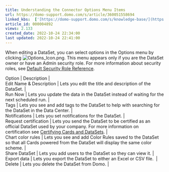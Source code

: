 ```yaml
---
title: Understanding the Connector Options Menu Items
url: https://domo-support.domo.com/s/article/360051558694
linked_kbs:  ['[https://domo-support.domo.com/s/knowledge-base/](https://domo-support.domo.com/s/knowledge-base/)', '[https://domo-support.domo.com/s/](https://domo-support.domo.com/s/)', '[https://domo-support.domo.com/s/topic/0TO5w000000Zan2GAC](https://domo-support.domo.com/s/topic/0TO5w000000Zan2GAC)', '[https://domo-support.domo.com/s/topic/0TO5w000000ZanRGAS](https://domo-support.domo.com/s/topic/0TO5w000000ZanRGAS)', '[https://domo-support.domo.com/s/article/360043438953](https://domo-support.domo.com/s/article/360043438953)', '[https://domo-support.domo.com/s/article/360043430613](https://domo-support.domo.com/s/article/360043430613)', '[https://domo-support.domo.com/s/article/360051558694](https://domo-support.domo.com/s/article/360051558694)', '[https://domo-support.domo.com/s/topic/0TO5w000000ZanRGAS/data-center-overview](https://domo-support.domo.com/s/topic/0TO5w000000ZanRGAS/data-center-overview)', '[https://domo-support.domo.com/s/article/360043429933](https://domo-support.domo.com/s/article/360043429933)', '[https://domo-support.domo.com/s/article/360043429953](https://domo-support.domo.com/s/article/360043429953)', '[https://domo-support.domo.com/s/article/360042925494](https://domo-support.domo.com/s/article/360042925494)', '[https://domo-support.domo.com/s/article/360043429913](https://domo-support.domo.com/s/article/360043429913)', '[https://domo-support.domo.com/s/article/4408174643607](https://domo-support.domo.com/s/article/4408174643607)', '[https://domo-support.domo.com/s/login/](https://domo-support.domo.com/s/login/)']
article_id: 000004892
views: 2.133
created_date: 2022-10-24 22:34:00
last updated: 2022-10-24 22:41:00
---
```




When editing a DataSet, you can select options in the Options menu by clicking ![Options_Icon.png](Options_Icon.png). This menu appears only if you are the DataSet owner or have an Admin security role. For more information about security roles, see [Default Security Role Reference](/s/article/360043438953).




| Option | Description |
| Edit Name & Description | Lets you edit the title and description of the DataSet. |
| Run Now | Lets you update the data in the DataSet instead of waiting for the next scheduled run. |
| Tags | Lets you see and add tags to the DataSet to help with searching for the DataSet in the Data Center. |
| Notifications | Lets you set notifications for the DataSet. |
| Request certification | Lets you send the DataSet to be certified as an official DataSet used by your company. For more information on certification see [Certifying Cards and DataSets](/s/article/360043430613). |
| Chart color rules | Lets you see and add Color Rules saved to the DataSet so that all Cards powered from the DataSet will display the same color scheme. |
| Share DataSet | Lets you add users to the DataSet so they can view it. |
| Export data | Lets you export the DataSet to either an Excel or CSV file.  |
| Delete | Lets you delete the DataSet from Domo. |

